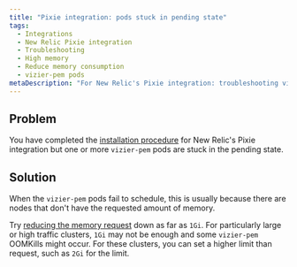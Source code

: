 ```yaml
---
title: "Pixie integration: pods stuck in pending state"
tags:
  - Integrations
  - New Relic Pixie integration
  - Troubleshooting
  - High memory
  - Reduce memory consumption
  - vizier-pem pods
metaDescription: "For New Relic's Pixie integration: troubleshooting vizier-pem pods stuck in pending state."
---
```


## Problem

You have completed the [installation procedure](/docs/kubernetes-pixie/auto-telemetry-pixie/install-auto-telemetry-pixie) for New Relic's Pixie integration but one or more `vizier-pem` pods are stuck in the pending state.

## Solution

When the `vizier-pem` pods fail to schedule, this is usually because there are nodes that don't have the requested amount of memory.

Try [reducing the memory request](/docs/kubernetes-pixie/auto-telemetry-pixie/manage-pixie-memory#set-memory-request) down as far as `1Gi`. For particularly large or high traffic clusters, `1Gi` may not be enough and some `vizier-pem` OOMKills might occur. For these clusters, you can set a higher limit than request, such as `2Gi` for the limit.
